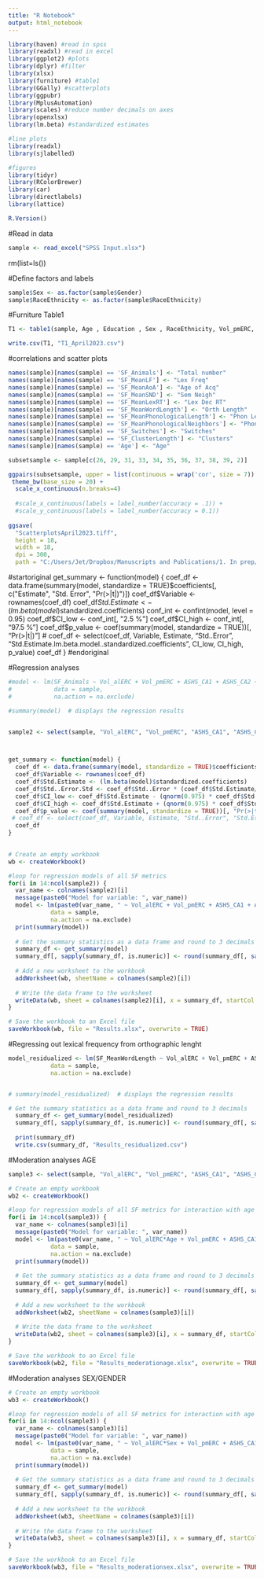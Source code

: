 ---
title: "R Notebook"
output: html_notebook
---

```{r}
library(haven) #read in spss
library(readxl) #read in excel
library(ggplot2) #plots
library(dplyr) #filter
library(xlsx)
library(furniture) #table1
library(GGally) #scatterplots
library(ggpubr)
library(MplusAutomation)
library(scales) #reduce number decimals on axes
library(openxlsx)
library(lm.beta) #standardized estimates

#line plots
library(readxl)
library(sjlabelled)

#figures
library(tidyr)
library(RColorBrewer)
library(car)
library(directlabels)
library(lattice)
```

```{r}
R.Version() 
```


#Read in data
```{r}
sample <- read_excel("SPSS Input.xlsx")
```


rm(list=ls())

#Define factors and labels
```{r}
sample$Sex <- as.factor(sample$Gender)
sample$RaceEthnicity <- as.factor(sample$RaceEthnicity)
```

#Furniture Table1
```{r}
T1 <- table1(sample, Age , Education , Sex , RaceEthnicity, Vol_pmERC, Vol_alERC, SF_Animals, SF_MeanLF, SF_MeanAoA, SF_MeanSND, SF_MeanLexRT, SF_MeanWordLength, SF_MeanPhonologicalLength, SF_MeanPhonologicalNeighbors, SF_Switches, SF_ClusterLength, splitby = "Sex", test=T, na.rm = F, total=T, type= "condense", FUN = function(x) paste0(round(mean(x), digits=2), " (", round(sd(x), digits=1),", ",paste0(round(min(x, na.rm=TRUE), digits=1), "-", round(max(x, na.rm=TRUE), digits=1)),     ")"     ) )

write.csv(T1, "T1_April2023.csv") 

```


#correlations and scatter plots
```{r}

names(sample)[names(sample) == 'SF_Animals'] <- "Total number"
names(sample)[names(sample) == 'SF_MeanLF'] <- "Lex Freq"
names(sample)[names(sample) == 'SF_MeanAoA'] <- "Age of Acq"
names(sample)[names(sample) == 'SF_MeanSND'] <- "Sem Neigh"
names(sample)[names(sample) == 'SF_MeanLexRT'] <- "Lex Dec RT"
names(sample)[names(sample) == 'SF_MeanWordLength'] <- "Orth Length"
names(sample)[names(sample) == 'SF_MeanPhonologicalLength'] <- "Phon Length"
names(sample)[names(sample) == 'SF_MeanPhonologicalNeighbors'] <- "Phon Neigh"
names(sample)[names(sample) == 'SF_Switches'] <- "Switches"
names(sample)[names(sample) == 'SF_ClusterLength'] <- "Clusters"
names(sample)[names(sample) == 'Age'] <- "Age"

subsetsample <- sample[c(26, 29, 31, 33, 34, 35, 36, 37, 38, 39, 2)]

ggpairs(subsetsample, upper = list(continuous = wrap('cor', size = 7)) ) +
 theme_bw(base_size = 20) +
  scale_x_continuous(n.breaks=4)
  
  #scale_x_continuous(labels = label_number(accuracy = .1)) +
  #scale_y_continuous(labels = label_number(accuracy = 0.1))
  
ggsave(
  "ScatterplotsApril2023.tiff",
  height = 18,
  width = 18,
  dpi = 300,
  path = "C:/Users/Jet/Dropbox/Manuscripts and Publications/1. In prep/2. First-authored/2023 Lok-Kin semantic fluency hippocampus")

```

#startoriginal
get_summary <- function(model) {
  coef_df <- data.frame(summary(model, standardize = TRUE)$coefficients[, c("Estimate", "Std. Error", "Pr(>|t|)")])
  coef_df$Variable <- rownames(coef_df)
  coef_df$Std.Estimate <- (lm.beta(model)$standardized.coefficients)
  conf_int <- confint(model, level = 0.95)
  coef_df$CI_low <- conf_int[, "2.5 %"]
  coef_df$CI_high <- conf_int[, "97.5 %"]
  coef_df$p_value <- coef(summary(model, standardize = TRUE))[, "Pr(>|t|)"]
 # coef_df <- select(coef_df, Variable, Estimate, "Std..Error", "Std.Estimate.lm.beta.model..standardized.coefficients", CI_low, CI_high, p_value)
  coef_df
}
#endoriginal


#Regression analyses
```{r}
#model <- lm(SF_Animals ~ Vol_alERC + Vol_pmERC + ASHS_CA1 + ASHS_CA2 + ASHS_DG + ASHS_CA3 + ASHS_Sub + #ASHS_A35 + ASHS_A36 + ASHS_PhC + Age + Education + Sex, 
#            data = sample, 
#            na.action = na.exclude)

#summary(model)  # displays the regression results


sample2 <- select(sample, "Vol_alERC", "Vol_pmERC", "ASHS_CA1", "ASHS_CA2", "ASHS_DG", "ASHS_CA3", "ASHS_Sub", "ASHS_A35", "ASHS_A36", "ASHS_PhC", "Age", "Education", "Sex", "SF_Animals", "SF_MeanLF", "SF_MeanAoA", "SF_MeanSND", "SF_MeanLexRT", "SF_MeanWordLength", "SF_MeanPhonologicalLength", "SF_MeanPhonologicalNeighbors", "SF_Switches", "SF_ClusterLength")



get_summary <- function(model) {
  coef_df <- data.frame(summary(model, standardize = TRUE)$coefficients[, c("Estimate", "Std. Error", "Pr(>|t|)")])
  coef_df$Variable <- rownames(coef_df)
  coef_df$Std.Estimate <- (lm.beta(model)$standardized.coefficients)
  coef_df$Std..Error.Std <- coef_df$Std..Error * (coef_df$Std.Estimate/coef_df$Estimate)
  coef_df$CI_low <- coef_df$Std.Estimate - (qnorm(0.975) * coef_df$Std..Error.Std)
  coef_df$CI_high <- coef_df$Std.Estimate + (qnorm(0.975) * coef_df$Std..Error.Std)
  coef_df$p_value <- coef(summary(model, standardize = TRUE))[, "Pr(>|t|)"]
 # coef_df <- select(coef_df, Variable, Estimate, "Std..Error", "Std.Estimate.lm.beta.model..standardized.coefficients", CI_low, CI_high, p_value)
  coef_df
}
 

# Create an empty workbook
wb <- createWorkbook()

#loop for regression models of all SF metrics
for(i in 14:ncol(sample2)) {
  var_name <- colnames(sample2)[i]
  message(paste0("Model for variable: ", var_name))
  model <- lm(paste0(var_name, " ~ Vol_alERC + Vol_pmERC + ASHS_CA1 + ASHS_CA2 + ASHS_DG + ASHS_CA3 + ASHS_Sub + ASHS_A35 + ASHS_A36 + ASHS_PhC + Age + Education + Sex"), 
            data = sample, 
            na.action = na.exclude)
  print(summary(model))
  
  # Get the summary statistics as a data frame and round to 3 decimals
  summary_df <- get_summary(model)
  summary_df[, sapply(summary_df, is.numeric)] <- round(summary_df[, sapply(summary_df, is.numeric)], 3)
  
  # Add a new worksheet to the workbook
  addWorksheet(wb, sheetName = colnames(sample2)[i])
  
  # Write the data frame to the worksheet
  writeData(wb, sheet = colnames(sample2)[i], x = summary_df, startCol = 1, startRow = 1)
}

# Save the workbook to an Excel file
saveWorkbook(wb, file = "Results.xlsx", overwrite = TRUE)

```


#Regressing out lexical frequency from orthographic lenght
```{r}
model_residualized <- lm(SF_MeanWordLength ~ Vol_alERC + Vol_pmERC + ASHS_CA1 + ASHS_CA2 + ASHS_DG + ASHS_CA3 + ASHS_Sub + ASHS_A35 + ASHS_A36 + ASHS_PhC + Age + Education + Sex + SF_MeanLF,
            data = sample, 
            na.action = na.exclude)


# summary(model_residualized)  # displays the regression results

# Get the summary statistics as a data frame and round to 3 decimals
  summary_df <- get_summary(model_residualized)
  summary_df[, sapply(summary_df, is.numeric)] <- round(summary_df[, sapply(summary_df, is.numeric)], 3)
  
  print(summary_df)
  write.csv(summary_df, "Results_residualized.csv") 

```

#Moderation analyses AGE
```{r}
sample3 <- select(sample, "Vol_alERC", "Vol_pmERC", "ASHS_CA1", "ASHS_CA2", "ASHS_DG", "ASHS_CA3", "ASHS_Sub", "ASHS_A35", "ASHS_A36", "ASHS_PhC", "Age", "Education", "Sex", "SF_Animals", "SF_MeanLF", "SF_MeanAoA")

# Create an empty workbook
wb2 <- createWorkbook()

#loop for regression models of all SF metrics for interaction with age
for(i in 14:ncol(sample3)) {
  var_name <- colnames(sample3)[i]
  message(paste0("Model for variable: ", var_name))
  model <- lm(paste0(var_name, " ~ Vol_alERC*Age + Vol_pmERC + ASHS_CA1 + ASHS_CA2 + ASHS_DG + ASHS_CA3 + ASHS_Sub + ASHS_A35 + ASHS_A36 + ASHS_PhC + Age + Education + Sex"), 
            data = sample, 
            na.action = na.exclude)
  print(summary(model))
  
  # Get the summary statistics as a data frame and round to 3 decimals
  summary_df <- get_summary(model)
  summary_df[, sapply(summary_df, is.numeric)] <- round(summary_df[, sapply(summary_df, is.numeric)], 3)
  
  # Add a new worksheet to the workbook
  addWorksheet(wb2, sheetName = colnames(sample3)[i])
  
  # Write the data frame to the worksheet
  writeData(wb2, sheet = colnames(sample3)[i], x = summary_df, startCol = 1, startRow = 1)
}

# Save the workbook to an Excel file
saveWorkbook(wb2, file = "Results_moderationage.xlsx", overwrite = TRUE)

```

#Moderation analyses SEX/GENDER
```{r}
# Create an empty workbook
wb3 <- createWorkbook()

#loop for regression models of all SF metrics for interaction with age
for(i in 14:ncol(sample3)) {
  var_name <- colnames(sample3)[i]
  message(paste0("Model for variable: ", var_name))
  model <- lm(paste0(var_name, " ~ Vol_alERC*Sex + Vol_pmERC + ASHS_CA1 + ASHS_CA2 + ASHS_DG + ASHS_CA3 + ASHS_Sub + ASHS_A35 + ASHS_A36 + ASHS_PhC + Age + Education + Sex"), 
            data = sample, 
            na.action = na.exclude)
  print(summary(model))
  
  # Get the summary statistics as a data frame and round to 3 decimals
  summary_df <- get_summary(model)
  summary_df[, sapply(summary_df, is.numeric)] <- round(summary_df[, sapply(summary_df, is.numeric)], 3)
  
  # Add a new worksheet to the workbook
  addWorksheet(wb3, sheetName = colnames(sample3)[i])
  
  # Write the data frame to the worksheet
  writeData(wb3, sheet = colnames(sample3)[i], x = summary_df, startCol = 1, startRow = 1)
}

# Save the workbook to an Excel file
saveWorkbook(wb3, file = "Results_moderationsex.xlsx", overwrite = TRUE)

```


